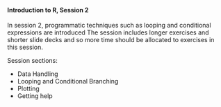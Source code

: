 <br>

#### **Introduction to R, Session 2**

In session 2, programmatic techniques such as looping and conditional expressions are introduced
The session includes longer exercises and shorter slide decks and so more time should be allocated to exercises in this session.

Session sections:

* Data Handling
* Looping and Conditional Branching
* Plotting
* Getting help